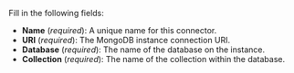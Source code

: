 Fill in the following fields:

- **Name** (_required_): A unique name for this connector.
- **URI** (_required_): The MongoDB instance connection URI.
- **Database** (_required_): The name of the database on the instance.
- **Collection** (_required_): The name of the collection within the database.